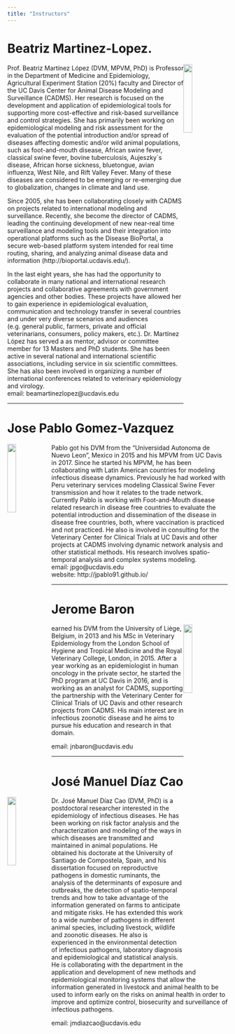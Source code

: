 ```yaml
---
title: "Instructors"
---
```


# Beatriz Martinez-Lopez.  

<img src ="Images/MPVM-Beatriz.jpg" style="width:20%;float:right">

Prof. Beatriz Martínez López (DVM, MPVM, PhD) is Professor in the Department of Medicine and Epidemiology, Agricultural Experiment Station (20%) faculty and Director of the UC Davis Center for Animal Disease Modeling and Surveillance (CADMS). Her research is focused on the development and application of epidemiological tools for supporting more cost-effective and risk-based surveillance and control strategies. She has primarily been working on epidemiological modeling and risk assessment for the evaluation of the potential introduction and/or spread of diseases affecting domestic and/or wild animal populations, such as foot-and-mouth disease, African swine fever, classical swine fever, bovine tuberculosis, Aujeszky´s disease, African horse sickness, bluetongue, avian influenza, West Nile, and Rift Valley Fever. Many of these diseases are considered to be emerging or re-emerging due to globalization, changes in climate and land use. 

Since 2005, she has been collaborating closely with CADMS on projects related to international modeling and surveillance. Recently, she become the director of CADMS, leading the continuing development of new near-real time surveillance and modeling tools and their integration into operational platforms such as the Disease BioPortal, a secure web-based platform system intended for real time routing, sharing, and analyzing animal disease data and information (http://bioportal.ucdavis.edu/).

In the last eight years, she has had the opportunity to collaborate in many national and international research projects and collaborative agreements with government agencies and other bodies. These projects have allowed her to gain experience in epidemiological evaluation, communication and technology transfer in several countries and under very diverse scenarios and audiences (e.g. general public, farmers, private and official veterinarians, consumers, policy makers, etc.). Dr. Martínez López has served a as mentor, advisor or committee member for 13 Masters and PhD students. She has been active in several national and international scientific associations, including service in six scientific committees. She has also been involved in organizing a number of international conferences related to veterinary epidemiology and virology.  
email: beamartinezlopez@ucdavis.edu    
  
_____________________________________________
  
  
# Jose Pablo Gomez-Vazquez

<img src ="Images/Headshot.png" style="width:20%;float:left">

Pablo got his DVM from the "Universidad Autonoma de Nuevo Leon", Mexico in 2015 and his MPVM from UC Davis in 2017. Since he started his MPVM, he has been collaborating with Latin American countries for modeling infectious disease dynamics. Previously he had worked with Peru veterinary services modeling Classical Swine Fever transmission and how it relates to the trade network. Currently Pablo is working with Foot-and-Mouth disease related research in disease free countries to evaluate the potential introduction and dissemination of the disease in disease free countries, both, where vaccination is practiced and not practiced. He also is involved in consulting for the Veterinary Center for Clinical Trials at UC Davis and other projects at CADMS involving dynamic network analysis and other statistical methods. His research involves spatio-temporal analysis and complex systems modeling.  
email: jpgo@ucdavis.edu  
website: http://jpablo91.github.io/

_____________________________________________

  
# Jerome Baron
<img src ="Images/JB.jpg" style="width:20%;float:right">  

earned his DVM from the University of Liège, Belgium, in 2013 and his MSc in Veterinary Epidemiology from the London School of Hygiene and Tropical Medicine and the Royal Veterinary College, London, in 2015. After a year working as an epidemiologist in human oncology in the private sector, he started the PhD program  at UC Davis in 2016, and is working as an analyst for CADMS, supporting the partnership with the Veterinary Center for Clinical Trials of UC Davis and other research projects from CADMS. His main interest are in infectious zoonotic disease and he aims to pursue his education and research in that domain.
  
email: jnbaron@ucdavis.edu
  
_____________________________________________

  
# José Manuel Díaz Cao

<img src ="Images/JM.jpg" style="width:20%;float:left">  

Dr. José Manuel Díaz Cao (DVM, PhD) is a postdoctoral researcher interested in the epidemiology of infectious diseases. He has been working on risk factor analysis and the characterization and modeling of the ways in which diseases are transmitted and maintained in animal populations. He obtained his doctorate at the University of Santiago de Compostela, Spain, and his dissertation focused on reproductive pathogens in domestic ruminants, the analysis of the determinants of exposure and outbreaks, the detection of spatio-temporal trends and how to take advantage of the information generated on farms to anticipate and mitigate risks. He has extended this work to a wide number of pathogens in different animal species, including livestock, wildlife and zoonotic diseases. He also is experienced in the environmental detection of infectious pathogens, laboratory diagnosis and epidemiological and statistical analysis. He is collaborating with the department in the application and development of new methods and epidemiological monitoring systems that allow the information generated in livestock and animal health to be used to inform early on the risks on animal health in order to improve and optimize control, biosecurity and surveillance of infectious pathogens.   

email: jmdiazcao@ucdavis.edu  
